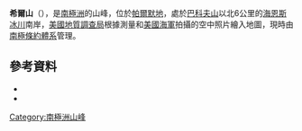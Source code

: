 {{coord|73|18|S|62|58|W|source:GNIS|display=title}}

'''希爾山'''（{{lang-en|Mount Heer}}），是[[南極洲|南極洲]]的山峰，位於[[帕爾默地|帕爾默地]]，處於[[巴科夫山|巴科夫山]]以北6公里的[[海恩斯冰川_(帕爾默地)|海恩斯冰川]]南岸，[[美國地質調查局|美國地質調查局]]根據測量和[[美國海軍|美國海軍]]拍攝的空中照片繪入地圖，現時由[[南極條約體系|南極條約體系]]管理。

==參考資料==
*{{cite gnis | type = antarid | id = 6562| name = Heer, Mount | accessdate = 2012-06-06}}
*{{usgs-gazetteer|id=6562|name=Heer, Mount}}

{{Antarctica-geo-stub}}
[[Category:南極洲山峰|Category:南極洲山峰]]